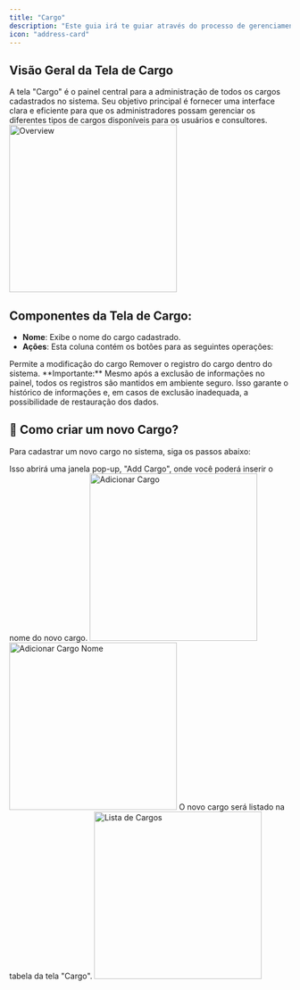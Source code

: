 ```yaml
---
title: "Cargo"
description: "Este guia irá te guiar através do processo de gerenciamento de cargos dentro do sistema, incluindo a criação, visualização, edição e exclusão de registros de cargo."
icon: "address-card"
---
```


## Visão Geral da Tela de Cargo

A tela "Cargo" é o painel central para a administração de todos os cargos cadastrados no sistema. Seu objetivo principal é fornecer uma interface clara e eficiente para que os administradores possam gerenciar os diferentes tipos de cargos disponíveis para os usuários e consultores.
<img
  src="overview-cargo.png"
  alt="Overview"
  height="300"
  className="rounded-lg"
/>

## Componentes da Tela de Cargo:

- **Nome**: Exibe o nome do cargo cadastrado.
- **Ações**: Esta coluna contém os botões para as seguintes operações:

<CardGroup cols={2}>
  <Card title="Editar" icon="pencil">
    Permite a modificação do cargo
  </Card>
  <Card title="Excluir" icon="trash-can">
    Remover o registro do cargo dentro do sistema.
  </Card>
</CardGroup>

<Warning>
  **Importante:** Mesmo após a exclusão de informações no painel, todos os registros são mantidos em ambiente seguro. Isso garante o histórico de informações e, em casos de exclusão inadequada, a possibilidade de restauração dos dados.
</Warning>

## 🤔 Como criar um novo Cargo?

Para cadastrar um novo cargo no sistema, siga os passos abaixo:

<Steps>
  <Step title='Na tela "Cargo", clique no botão "+ Adicionar" localizado no canto superior direito da tela.'>
    Isso abrirá uma janela pop-up, "Add Cargo", onde você poderá inserir o nome do novo cargo.
    <img 
      src="adicionar-cargo.png" 
      alt="Adicionar Cargo"
      height="300"
      className="rounded-lg" />
  </Step>
  <Step title='Preencha o campo "Nome" com a descrição do novo cargo.'>
  <img 
      src="add-cargo.png" 
      alt="Adicionar Cargo Nome"
      height="300"
      className="rounded-lg" />
  </Step>
  <Step title='Após preencher as informações, clique no botão "Adicionar" na janela pop-up para registrar o novo cargo no sistema.'>
    O novo cargo será listado na tabela da tela "Cargo".
    <img 
      src="adicionar-cargov2.png" 
      alt="Lista de Cargos"
      height="300"
      className="rounded-lg" />
  </Step>
</Steps>